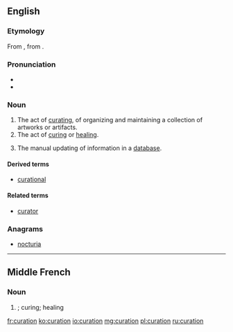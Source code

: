 ==English==
{{wikipedia}}

===Etymology===
From {{etyl|fro|en}} {{term|curacion|lang=fro}}, from {{etyl|la|en}} {{term|cūrātiō|lang=la}}.

===Pronunciation===
* {{IPA|kjəˈɹeɪʃən|lang=en}}
* {{rhymes|eɪʃən|lang=en}}

===Noun===
{{en-noun}}

# The act of [[curate|curating]], of organizing and maintaining a collection of artworks or artifacts.
# The act of [[cure|curing]] or [[heal]]ing.
# {{context|databases|lang=en}} The manual updating of information in a [[database]].

====Derived terms====
* [[curational]]

====Related terms====
* [[curator]]

===Anagrams===
* [[nocturia#English|nocturia]]

----

==Middle French==

===Noun===
{{frm-noun|f}}

# {{l|en|curation}}; curing; healing

[[fr:curation]]
[[ko:curation]]
[[io:curation]]
[[mg:curation]]
[[pl:curation]]
[[ru:curation]]